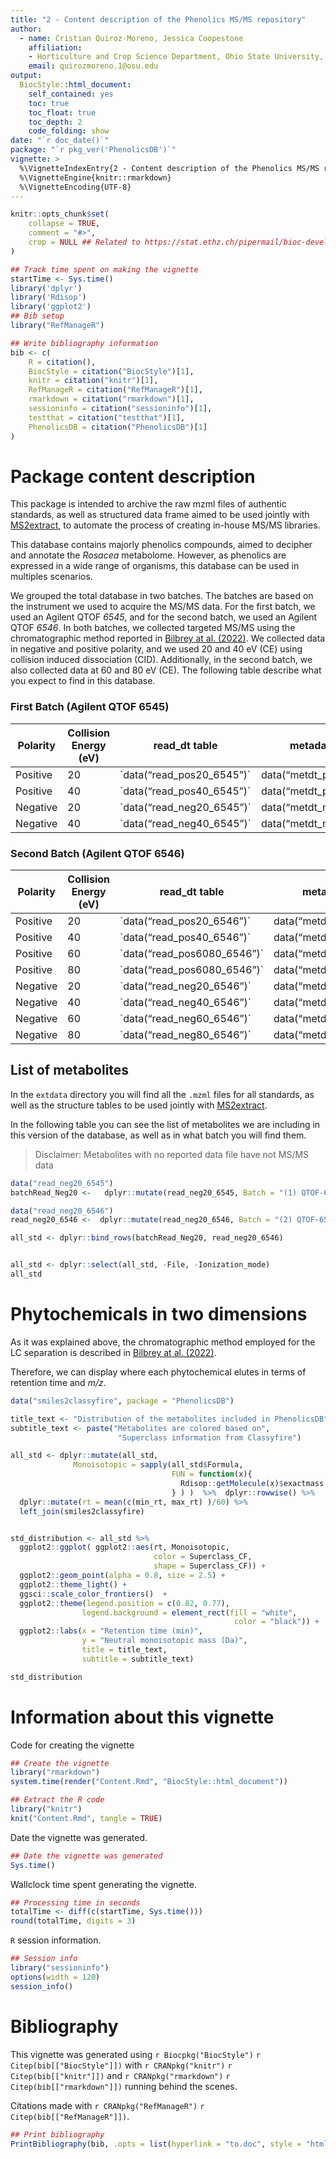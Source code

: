 ```yaml
---
title: "2 - Content description of the Phenolics MS/MS repository"
author: 
  - name: Cristian Quiroz-Moreno, Jessica Coopestone
    affiliation:
    - Horticulture and Crop Science Department, Ohio State University, US 
    email: quirozmoreno.1@osu.edu
output: 
  BiocStyle::html_document:
    self_contained: yes
    toc: true
    toc_float: true
    toc_depth: 2
    code_folding: show
date: "`r doc_date()`"
package: "`r pkg_ver('PhenolicsDB')`"
vignette: >
  %\VignetteIndexEntry{2 - Content description of the Phenolics MS/MS repository}
  %\VignetteEngine{knitr::rmarkdown}
  %\VignetteEncoding{UTF-8}  
---
```


```r
knitr::opts_chunk$set(
    collapse = TRUE,
    comment = "#>",
    crop = NULL ## Related to https://stat.ethz.ch/pipermail/bioc-devel/2020-April/016656.html
)
```


```r
## Track time spent on making the vignette
startTime <- Sys.time()
library('dplyr')
library('Rdisop')
library('ggplot2')
## Bib setup
library("RefManageR")

## Write bibliography information
bib <- c(
    R = citation(),
    BiocStyle = citation("BiocStyle")[1],
    knitr = citation("knitr")[1],
    RefManageR = citation("RefManageR")[1],
    rmarkdown = citation("rmarkdown")[1],
    sessioninfo = citation("sessioninfo")[1],
    testthat = citation("testthat")[1],
    PhenolicsDB = citation("PhenolicsDB")[1]
)
```

# Package content description


This package is intended to archive the raw mzml files of authentic
standards, as well as structured data frame aimed to be used jointly
with [MS2extract](https://cooperstonelab.github.io/MS2extract/), to
automate the process of creating in-house MS/MS libraries.

This database contains majorly phenolics compounds, aimed to decipher
and annotate the *Rosacea* metabolome. However, as phenolics are
expressed in a wide range of organisms, this database can be used in
multiples scenarios.

We grouped the total database in two batches. The batches are based on
the instrument we used to acquire the MS/MS data. For the first batch,
we used an Agilent QTOF *6545*, and for the second batch, we used an
Agilent QTOF *6546*. In both batches, we collected targeted MS/MS using
the chromatographic method reported in [Bilbrey at al.
(2022)](https://nph.onlinelibrary.wiley.com/doi/full/10.1111/nph.17693).
We collected data in negative and positive polarity, and we used 20 and
40 eV (CE) using collision induced dissociation (CID). Additionally, in
the second batch, we also collected data at 60 and 80 eV (CE). The
following table describe what you expect to find in this database.

### First Batch (Agilent QTOF 6545)

| Polarity | Collision Energy (eV) | read_dt table               | metadata table           |
|--------------|-------------|---------------------|----------------------|
| Positive | 20                    | \`data("read_pos20_6545")\` | data("metdt_pos20_6545") |
| Positive | 40                    | \`data("read_pos40_6545")\` | data("metdt_pos40_6545") |
| Negative | 20                    | \`data("read_neg20_6545")\` | data("metdt_neg20_6545") |
| Negative | 40                    | \`data("read_neg40_6545")\` | data("metdt_neg40_6545") |

### Second Batch (Agilent QTOF 6546)

| Polarity | Collision Energy (eV) | read_dt table                 | metadata table           |
|--------------|-------------|----------------------|----------------------|
| Positive | 20                    | \`data("read_pos20_6546")\`   | data("metdt_pos20_6546") |
| Positive | 40                    | \`data("read_pos40_6546")\`   | data("metdt_pos40_6546") |
| Positive | 60                    | \`data("read_pos6080_6546")\` | data("metdt_pos60_6546") |
| Positive | 80                    | \`data("read_pos6080_6546")\` | data("metdt_pos80_6546") |
| Negative | 20                    | \`data("read_neg20_6546")\`   | data("metdt_neg20_6546") |
| Negative | 40                    | \`data("read_neg40_6546")\`   | data("metdt_neg40_6546") |
| Negative | 60                    | \`data("read_neg60_6546")\`   | data("metdt_neg60_6546") |
| Negative | 80                    | \`data("read_neg80_6546")\`   | data("metdt_neg80_6546") |

## List of metabolites

In the `extdata` directory you will find all the `.mzml` files for all
standards, as well as the structure tables to be used jointly with
[MS2extract](https://cooperstonelab.github.io/MS2extract/).

In the following table you can see the list of metabolites we are
including in this version of the database, as well as in what batch you
will find them.

> Disclaimer: Metabolites with no reported data file have not MS/MS data

```r

data("read_neg20_6545")
batchRead_Neg20 <-   dplyr::mutate(read_neg20_6545, Batch = "(1) QTOF-6545")

data("read_neg20_6546")
read_neg20_6546 <-  dplyr::mutate(read_neg20_6546, Batch = "(2) QTOF-6546")

all_std <- dplyr::bind_rows(batchRead_Neg20, read_neg20_6546)  


all_std <- dplyr::select(all_std, -File, -Ionization_mode)
all_std
```

# Phytochemicals in two dimensions

As it was explained above, the chromatographic method employed for the 
LC separation is described in [Bilbrey at al.
(2022)](https://nph.onlinelibrary.wiley.com/doi/full/10.1111/nph.17693).

Therefore, we can display where each phytochemical elutes in terms of
retention time and *m/z*.

```r
data("smiles2classyfire", package = "PhenolicsDB")

title_text <- "Distribution of the metabolites included in PhenolicsDB"
subtitle_text <- paste("Metabolites are colored based on", 
                        "Superclass information from Classyfire")

all_std <- dplyr::mutate(all_std, 
              Monoisotopic = sapply(all_std$Formula,
                                    FUN = function(x){
                                      Rdisop::getMolecule(x)$exactmass
                                    } ) )  %>%  dplyr::rowwise() %>% 
  dplyr::mutate(rt = mean(c(min_rt, max_rt) )/60) %>% 
  left_join(smiles2classyfire)


std_distribution <- all_std %>%
  ggplot2::ggplot( ggplot2::aes(rt, Monoisotopic, 
                                color = Superclass_CF,
                                shape = Superclass_CF)) +
  ggplot2::geom_point(alpha = 0.8, size = 2.5) + 
  ggplot2::theme_light() + 
  ggsci::scale_color_frontiers()  +
  ggplot2::theme(legend.position = c(0.82, 0.77), 
                legend.background = element_rect(fill = "white",
                                                  color = "black")) +
  ggplot2::labs(x = "Retention time (min)",
                y = "Neutral monoisotopic mass (Da)",
                title = title_text,
                subtitle = subtitle_text)

std_distribution
```


# Information about this vignette

Code for creating the vignette

```r
## Create the vignette
library("rmarkdown")
system.time(render("Content.Rmd", "BiocStyle::html_document"))

## Extract the R code
library("knitr")
knit("Content.Rmd", tangle = TRUE)
```

Date the vignette was generated.

```r
## Date the vignette was generated
Sys.time()
```

Wallclock time spent generating the vignette.

```r
## Processing time in seconds
totalTime <- diff(c(startTime, Sys.time()))
round(totalTime, digits = 3)
```

`R` session information.

```r
## Session info
library("sessioninfo")
options(width = 120)
session_info()
```



# Bibliography

This vignette was generated using `r Biocpkg("BiocStyle")` `r Citep(bib[["BiocStyle"]])`
with `r CRANpkg("knitr")` `r Citep(bib[["knitr"]])` and `r CRANpkg("rmarkdown")` `r Citep(bib[["rmarkdown"]])` running behind the scenes.

Citations made with `r CRANpkg("RefManageR")` `r Citep(bib[["RefManageR"]])`.

```r
## Print bibliography
PrintBibliography(bib, .opts = list(hyperlink = "to.doc", style = "html"))
```
